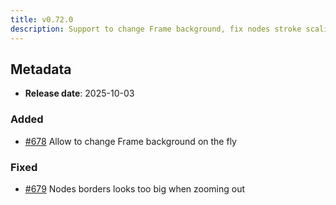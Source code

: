 ```yaml
---
title: v0.72.0
description: Support to change Frame background, fix nodes stroke scaling issues
---
```


## Metadata

- **Release date**: 2025-10-03

### Added

- [#678](https://github.com/InditexTech/weavejs/issues/678) Allow to change Frame background on the fly

### Fixed

- [#679](https://github.com/InditexTech/weavejs/issues/679) Nodes borders looks too big when zooming out
